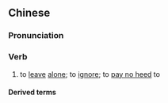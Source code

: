 {{also|懒理}}
==Chinese==
{{zh-forms|s=懒理}}

===Pronunciation===
{{zh-pron
|c=laan5 lei5
|cat=v
}}

===Verb===
{{zh-verb}}

# {{lb|zh|Cantonese}} to [[leave]] [[alone]]; to [[ignore]]; to [[pay no heed]] to
#: {{zh-x|懶理 佢。|[(S)he can do whatever the hell (s)he wants]; I don't care [and neither should you].|C}}

====Derived terms====
{{zh-der|闊佬懶理}}